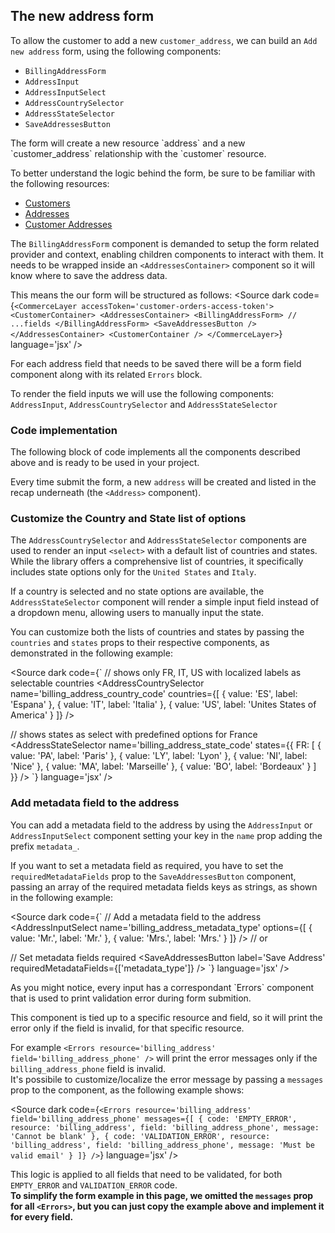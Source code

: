 
<Meta of={Stories} />

## The new address form

To allow the customer to add a new `customer_address`, we can build an `Add new address` form, using the following components:

- `BillingAddressForm`
- `AddressInput`
- `AddressInputSelect`
- `AddressCountrySelector`
- `AddressStateSelector`
- `SaveAddressesButton`

<span title="Core API" type="info">
  The form will create a new resource `address` and a new `customer_address` relationship with the `customer` resource.

  To better understand the logic behind the form, be sure to be familiar with the following resources:
  - [Customers](https://docs.commercelayer.io/api/resources/customers/object)
  - [Addresses](https://docs.commercelayer.io/api/resources/addresses/object)
  - [Customer Addresses](https://docs.commercelayer.io/core/v/api-reference/customer_addresses/object)
</span>

The `BillingAddressForm` component is demanded to setup the form related provider and context, enabling children components to interact with them.
<span title="Requirements" type="warning">
  It needs to be wrapped inside an `<AddressesContainer>` component so it will know where to save the address data.

  This means the our form will be structured as follows:
  <Source dark code={`
  <CommerceLayer accessToken='customer-orders-access-token'>
    <CustomerContainer>
      <AddressesContainer>
        <BillingAddressForm>
          // ...fields
        </BillingAddressForm>
        <SaveAddressesButton />
      </AddressesContainer>
    <CustomerContainer />
  </CommerceLayer>
    `} language='jsx' /> 
</span>

For each address field that needs to be saved there will be a form field component along with its related `Errors` block.

To render the field inputs we will use the following components: `AddressInput`, `AddressCountrySelector` and `AddressStateSelector`

### Code implementation
The following block of code implements all the components described above and is ready to be used in your project.

Every time submit the form, a new `address` will be created and listed in the recap underneath (the `<Address>` component).

<Canvas of={Stories.SampleAddressForm} />


### Customize the Country and State list of options
The `AddressCountrySelector` and `AddressStateSelector` components are used to render an input `<select>` with a default list of countries and states.
While the library offers a comprehensive list of countries, it specifically includes state options only for the `United States` and `Italy`.

If a country is selected and no state options are available, the `AddressStateSelector` component will render a simple input field instead of a dropdown menu, allowing users to manually input the state.

You can customize both the lists of countries and states by passing the `countries` and `states` props to their respective components, as demonstrated in the following example:

<Source dark code={`
// shows only FR, IT, US with localized labels as selectable countries
<AddressCountrySelector
  name='billing_address_country_code'
  countries={[
    { value: 'ES', label: 'Espana' },
    { value: 'IT', label: 'Italia' },
    { value: 'US', label: 'Unites States of America' }
  ]}
/>

// shows states as select with predefined options for France
<AddressStateSelector
  name='billing_address_state_code'
  states={{
    FR: [
      { value: 'PA', label: 'Paris' },
      { value: 'LY', label: 'Lyon' },
      { value: 'NI', label: 'Nice' },
      { value: 'MA', label: 'Marseille' },
      { value: 'BO', label: 'Bordeaux' }
    ]
  }}
/>
`} language='jsx' /> 

### Add metadata field to the address
You can add a metadata field to the address by using the `AddressInput` or `AddressInputSelect` component setting your key in the `name` prop adding the prefix `metadata_`.

If you want to set a metadata field as required, you have to set the `requiredMetadataFields` prop to the `SaveAddressesButton` component, passing an array of the required metadata fields keys as strings,
as shown in the following example:

<Source dark code={`
// Add a metadata field to the address
<AddressInputSelect
  name='billing_address_metadata_type'
  options={[
    { value: 'Mr.', label: 'Mr.' },
    { value: 'Mrs.', label: 'Mrs.' }
  ]}
/>
// or
<AddressInput name='billing_address_metadata_type' />

// Set metadata fields required
<SaveAddressesButton
  label='Save Address'
  requiredMetadataFields={['metadata_type']}
/>
`} language='jsx' /> 

<span title="The &lt;Errors&gt; component" type="info">
  As you might notice, every input has a correspondant `Errors` component that is used to print validation error during form submition.

  This component is tied up to a specific resource and field, so it will print the error only if the field is invalid, for that specific resource.

  For example `<Errors resource='billing_address' field='billing_address_phone' />` will print the error messages only if the `billing_address_phone` field is invalid.
  <br /> 
  It's possibile to customize/localize the error message by passing a `messages` prop to the component, as the following example shows:

  <Source dark code={`
  <Errors
    resource='billing_address'
    field='billing_address_phone'
    messages={[
      {
        code: 'EMPTY_ERROR',
        resource: 'billing_address',
        field: 'billing_address_phone',
        message: 'Cannot be blank'
      },
      {
        code: 'VALIDATION_ERROR',
        resource: 'billing_address',
        field: 'billing_address_phone',
        message: 'Must be valid email'
      }
    ]}
  />
  `} language='jsx' />

  This logic is applied to all fields that need to be validated, for both `EMPTY_ERROR` and `VALIDATION_ERROR` code.
  <br />
  <strong>
  To simplify the form example in this page, we omitted the `messages` prop for all `<Errors>`, but you can just copy the example above and implement it for every field.
  </strong>
</span>
